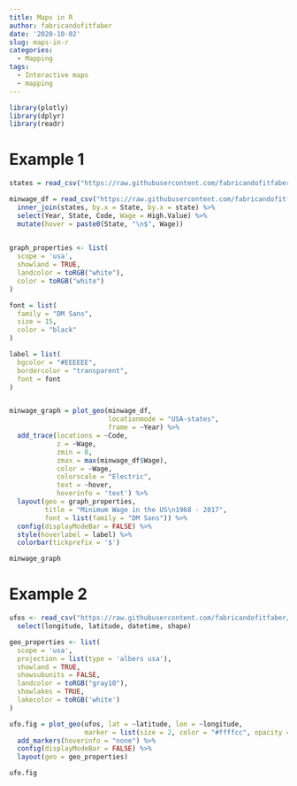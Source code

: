 ```yaml
---
title: Maps in R
author: fabricandofitfaber
date: '2020-10-02'
slug: maps-in-r
categories:
  - Mapping
tags:
  - Interactive maps
  - mapping
---
```


```r
library(plotly)
library(dplyr)
library(readr)
```

# Example 1
```r
states = read_csv("https://raw.githubusercontent.com/fabricandofitfaber/dataset/main/States.csv")

minwage_df = read_csv("https://raw.githubusercontent.com/fabricandofitfaber/dataset/main/Minimum%20Wage%20Data.csv") %>%
  inner_join(states, by.x = State, by.x = state) %>%
  select(Year, State, Code, Wage = High.Value) %>%
  mutate(hover = paste0(State, "\n$", Wage))
  

graph_properties <- list(
  scope = 'usa',
  showland = TRUE,
  landcolor = toRGB("white"),
  color = toRGB("white")
)

font = list(
  family = "DM Sans",
  size = 15,
  color = "black"
)

label = list(
  bgcolor = "#EEEEEE",
  bordercolor = "transparent",
  font = font
)


minwage_graph = plot_geo(minwage_df, 
                         locationmode = "USA-states", 
                         frame = ~Year) %>%
  add_trace(locations = ~Code,
            z = ~Wage,
            zmin = 0,
            zmax = max(minwage_df$Wage),
            color = ~Wage,
            colorscale = "Electric",
            text = ~hover,
            hoverinfo = 'text') %>%
  layout(geo = graph_properties,
         title = "Minimum Wage in the US\n1968 - 2017",
         font = list(family = "DM Sans")) %>%
  config(displayModeBar = FALSE) %>%
  style(hoverlabel = label) %>%
  colorbar(tickprefix = '$')

minwage_graph
```

# Example 2
```r
ufos <- read_csv("https://raw.githubusercontent.com/fabricandofitfaber/dataset/main/ufos.csv") %>%
  select(longitude, latitude, datetime, shape)

geo_properties <- list(
  scope = 'usa',
  projection = list(type = 'albers usa'),
  showland = TRUE,
  showsubunits = FALSE,
  landcolor = toRGB("gray10"),
  showlakes = TRUE,
  lakecolor = toRGB('white')
)

ufo.fig = plot_geo(ufos, lat = ~latitude, lon = ~longitude, 
                   marker = list(size = 2, color = "#ffffcc", opacity = 0.25)) %>%
  add_markers(hoverinfo = "none") %>%
  config(displayModeBar = FALSE) %>%
  layout(geo = geo_properties)

ufo.fig
```

